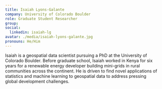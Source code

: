 ```yaml
---
title: Isaiah Lyons-Galante
company: University of Colorado Boulder
role: Graduate Student Researcher
group:
social:
  linkedin: isaiah-lg
avatar: ./media/isaiah-lyons-galante.jpg
pronouns: He/Him
---
```

Isaiah is a geospatial data scientist pursuing a PhD at the University of Colorado Boulder. Before graduate school, Isaiah worked in Kenya for six years for a renewable energy developer building mini-grids in rural communities across the continent. He is driven to find novel applications of statistics and machine learning to geospatial data to address pressing global development challenges.